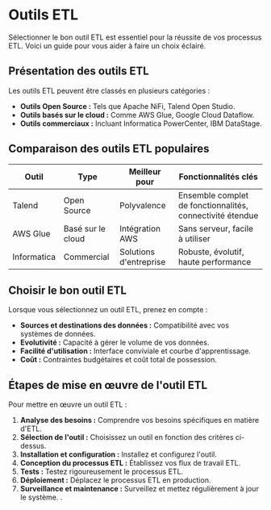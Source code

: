 # Outils ETL

Sélectionner le bon outil ETL est essentiel pour la réussite de vos processus ETL. Voici un guide pour vous aider à faire un choix éclairé.

## Présentation des outils ETL

Les outils ETL peuvent être classés en plusieurs catégories :

- **Outils Open Source :** Tels que Apache NiFi, Talend Open Studio.
- **Outils basés sur le cloud :** Comme AWS Glue, Google Cloud Dataflow.
- **Outils commerciaux :** Incluant Informatica PowerCenter, IBM DataStage.

## Comparaison des outils ETL populaires

| Outil | Type | Meilleur pour | Fonctionnalités clés |
|-------|------|--------------|---------------------|
| Talend | Open Source | Polyvalence | Ensemble complet de fonctionnalités, connectivité étendue |
| AWS Glue | Basé sur le cloud | Intégration AWS | Sans serveur, facile à utiliser |
| Informatica | Commercial | Solutions d'entreprise | Robuste, évolutif, haute performance |

## Choisir le bon outil ETL

Lorsque vous sélectionnez un outil ETL, prenez en compte :

- **Sources et destinations des données :** Compatibilité avec vos systèmes de données.
- **Evolutivité :** Capacité à gérer le volume de vos données.
- **Facilité d'utilisation :** Interface conviviale et courbe d'apprentissage.
- **Coût :** Contraintes budgétaires et coût total de possession.

## Étapes de mise en œuvre de l'outil ETL

Pour mettre en œuvre un outil ETL :

1. **Analyse des besoins :** Comprendre vos besoins spécifiques en matière d'ETL.
2. **Sélection de l'outil :** Choisissez un outil en fonction des critères ci-dessus.
3. **Installation et configuration :** Installez et configurez l'outil.
4. **Conception du processus ETL :** Établissez vos flux de travail ETL.
5. **Tests :** Testez rigoureusement le processus ETL.
6. **Déploiement :** Déplacez le processus ETL en production.
7. **Surveillance et maintenance :** Surveillez et mettez régulièrement à jour le système.
.